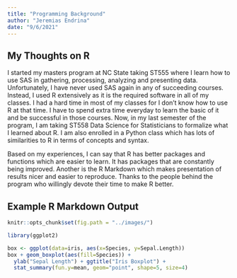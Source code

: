 ```yaml
---
title: "Programming Background"
author: "Jeremias Endrina"
date: "9/6/2021"
---
```


## My Thoughts on R

I started my masters program at NC State taking ST555 where I learn how to use SAS in gathering, processing, analyzing and presenting data. Unfortunately, I have never used SAS again in any of succeeding courses. Instead, I used R extensively as it is the required software in all of my classes. I had a hard time in most of my classes for I don't know how to use R at that time. I have to spend extra time everyday to learn the basic of it and be successful in those courses. Now, in my last semester of the program, I am taking ST558 Data Science for Statisticians to formalize what I learned about R. I am also enrolled in a Python class which has lots of similarities to R in terms of concepts and syntax. 

Based on my experiences, I can say that R has better packages and functions which are easier to learn. It has packages that are constantly being improved. Another is the R Markdown which makes presentation of results nicer and easier to reproduce. Thanks to the people behind the program who willingly devote their time to make R better.

## Example R Markdown Output


```r
knitr::opts_chunk$set(fig.path = "../images/")
```



```r
library(ggplot2)

box <- ggplot(data=iris, aes(x=Species, y=Sepal.Length))
box + geom_boxplot(aes(fill=Species)) + 
  ylab("Sepal Length") + ggtitle("Iris Boxplot") +
  stat_summary(fun.y=mean, geom="point", shape=5, size=4) 
```



